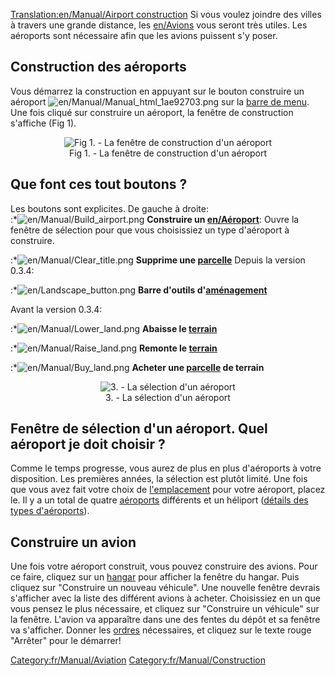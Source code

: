 [[Translation:en/Manual/Airport construction]]
{{fr/Dépassé}}
{{fr/Manual/Table des matières}}
Si vous voulez joindre des villes à travers une grande distance, les [[en/Avions]] vous seront très utiles. Les aéroports sont nécessaire afin que les avions puissent s'y poser.

==Construction des aéroports==
Vous démarrez la construction en appuyant sur le bouton construire un aéroport [[File:en/Manual/Manual html 1ae92703.png]] sur la [[en/Interface du Jeux|barre de menu]]. Une fois cliqué sur construire un aéroport, la fenêtre de construction s'affiche (Fig 1).

<center>[[File:en/Manual/Airport construction.png|center|frame|Fig 1. - La fenêtre de construction d'un aéroport]]</center>

==Que font ces tout boutons ?==
Les boutons sont explicites. De gauche à droite:<br>
:*[[File:en/Manual/Build airport.png]] '''Construire un [[en/Aéroport]] ''': Ouvre la fenêtre de sélection pour que vous choisissiez un type d'aéroport à construire.
:*[[File:en/Manual/Clear title.png]] '''Supprime une [[en/Aménagement|parcelle]] '''
Depuis la version 0.3.4:
:*[[File:en/Landscape button.png]] '''Barre d'outils d'[[en/Aménagement|aménagement]] '''

Avant la version 0.3.4:
:*[[File:en/Manual/Lower land.png]] '''Abaisse le [[en/Aménagement|terrain]] '''
:*[[File:en/Manual/Raise land.png]] '''Remonte le [[en/Aménagement|terrain]] '''
:*[[File:en/Manual/Buy land.png]] '''Acheter une [[en/Parcelle|parcelle]] de terrain'''

<center>[[File:en/Airport-selection.png|center|frame|3. - La sélection d'un aéroport]]</center>

==Fenêtre de sélection d'un aéroport. Quel aéroport je doit choisir ?==
Comme le temps progresse, vous aurez de plus en plus d'aéroports à votre disposition. Les premières années, la sélection est plutôt limité. Une fois que vous avez fait votre choix de [[en/Manual/Stations|l'emplacement]] pour votre aéroport, placez le. Il y a un total de quatre [[en/Aéroport|aéroports]] différents et un héliport ([[en/Aéroport|détails des types d'aéroports]]).

==Construire un avion==
Une fois votre aéroport construit, vous pouvez construire des avions. Pour ce faire, cliquez sur un [[en/Manual/Depots|hangar]] pour afficher la fenêtre du hangar. Puis cliquez sur "Construire un nouveau véhicule". Une nouvelle fenêtre devrais s'afficher avec la liste des différent avions à acheter. Choisissiez en un que vous pensez le plus nécessaire, et cliquez sur "Construire un véhicule" sur la fenêtre. L'avion va apparaître dans une des fentes du dépôt et sa fenêtre va s'afficher. Donner les [[en/Ordres|ordres]] nécessaires, et cliquez sur le texte rouge "Arrêter" pour le démarrer!

[[Category:fr/Manual/Aviation]]
[[Category:fr/Manual/Construction]]